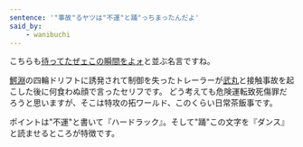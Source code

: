 ```yaml
---
sentence: '"事故"るヤツは"不運"と踊"っちまったんだよ'
said_by:
    - wanibuchi
---
```


こちらも[待ってたぜェこの瞬間をよォ](/quotes/mattetaze)と並ぶ名言ですね。
<QuotedImage src={waiting} width="180px" alt="6巻" />

[鰐淵](/people/wanibuchi)の四輪ドリフトに誘発されて制御を失ったトレーラーが[武丸](/people/takemaru)と接触事故を起こした後に何食わぬ顔で言ったセリフです。
どう考えても危険運転致死傷罪だろうと思いますが、そこは特攻の拓ワールド、このくらい日常茶飯事です。

ポイントは"不運"と書いて『ハードラック』。そして"踊"この文字を『ダンス』と読ませるところが特徴です。
